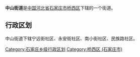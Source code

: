 {{Unreferenced|time=2017-02-20T06:00:05+00:00}}
{{中国乡级行政区
|行政区全称 = 中山街道
|景观照片文件名 = 
|景观照片描述 = 
|汉语拼音 =
|其他语言 = 
|其他语言名称 = 
|位置图文件名 = 
|位置图描述 = 
|自定义图片=
|上级行政区 = [[河北省|河北省]][[石家庄市|石家庄市]][[桥西区_(石家庄市)|桥西区]]
|行政区类别 = 街道
|行政区划代码 = 
|行政区划 = 
|村委会 = 
|居委会 = 
|建置时间 = 
|领导职位 = 
|领导名称 = 
|政府驻地 = 
|毗邻 = 
|地理坐标 = 
|总面积 = 
|总人口 = 
|户籍人口 = 
|户籍人口年份 = 
|常住人口 = 
|常住人口年份 = 
|人口密度 = 
|GDP = 
|邮政编码 = 
|电话区号 = 
|官方网站 = 
|网站名称 = 
}}
'''中山街道'''是[[中华人民共和国|中国]][[河北省|河北省]][[石家庄市|石家庄市]][[桥西区_(石家庄市)|桥西区]]下辖的一个街道。

== 行政区划 ==

中山街道下辖宁远街社区、永安街社区、南小街社区、民族路社区。

{{Hebei-stub}}
{{河北省石家庄市桥西区行政区划}}

[[Category:石家庄乡级行政区划|Category:石家庄乡级行政区划]]
[[Category:桥西区_(石家庄市)|Category:桥西区 (石家庄市)]]